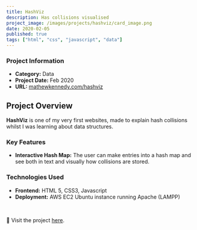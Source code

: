 ```yaml
---
title: HashViz
description: Has collisions visualised
project_image: /images/projects/hashviz/card_image.png
date: 2020-02-05
published: true
tags: ["html", "css", "javascript", "data"]
---
```


<div className="grid grid-cols-1 md:grid-cols-2">
    <AnimatedPhone scrollDir="y" screenBackgroundImage="/images/projects/hashviz/animated_mobile.png"/>
    <div>
        <h3>Project Information</h3>
        <ul>
            <li><strong>Category:</strong> Data</li>
            <li><strong>Project Date:</strong> Feb 2020</li>
            <li><strong>URL:</strong> <a href="https://www.mathewkennedy.com/hashviz" target="_blank" className="text-[green] dark:text-[lightgreen]">mathewkennedy.com/hashviz</a></li>
        </ul>
    </div>
</div>

## Project Overview
**HashViz** is one of my very first websites, made to explain hash collisions whilst I was learning about data structures. 

### Key Features
- **Interactive Hash Map:** The user can make entries into a hash map and see both in text and visually how collisions are stored.

### Technologies Used
- **Frontend:** HTML 5, CSS3, Javascript
- **Deployment:** AWS EC2 Ubuntu instance running Apache (LAMPP)

<br/>

🔗 Visit the project [here](https://www.mathewkennedy.com/hashviz).